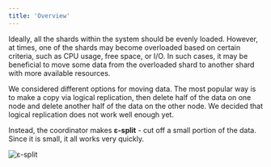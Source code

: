 ```yaml
---
title: 'Overview'
---
```


Ideally, all the shards within the system should be evenly loaded.  However, at times, one of the shards may become overloaded based on certain criteria, such as CPU usage, free space, or I/O. In such cases, it may be beneficial to move some data from the overloaded shard to another shard with more available resources.

We considered different options for moving data. The most popular way is to make a copy via logical replication, then delete half of the data on one node and delete another half of the data on the other node. We decided that logical replication does not work well enough yet. 

Instead, the coordinator makes **ε-split** - cut off a small portion of the data. Since it is small, it all works very quickly.

![ε-split](/images/balancing_e-split.png "ε-split")